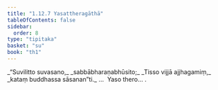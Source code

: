 ```yaml
---
title: "1.12.7 Yasattheragāthā"
tableOfContents: false
sidebar:
  order: 8
type: "tipitaka"
basket: "su"
book: "th1"
---
```



<DynamicBreadcrumb />

<Division number="117" book="th1">

<Paragraph number="261" type="verses" book="th1">
_“Suvilitto suvasano,_  
_sabbābharaṇabhūsito;_  
_Tisso vijjā ajjhagamiṃ,_  
_kataṃ buddhassa sāsanan”ti._  


</Paragraph>
</Division>

<Paragraph number="262" type="center" book="th1">
…  Yaso thero… .
</Paragraph>